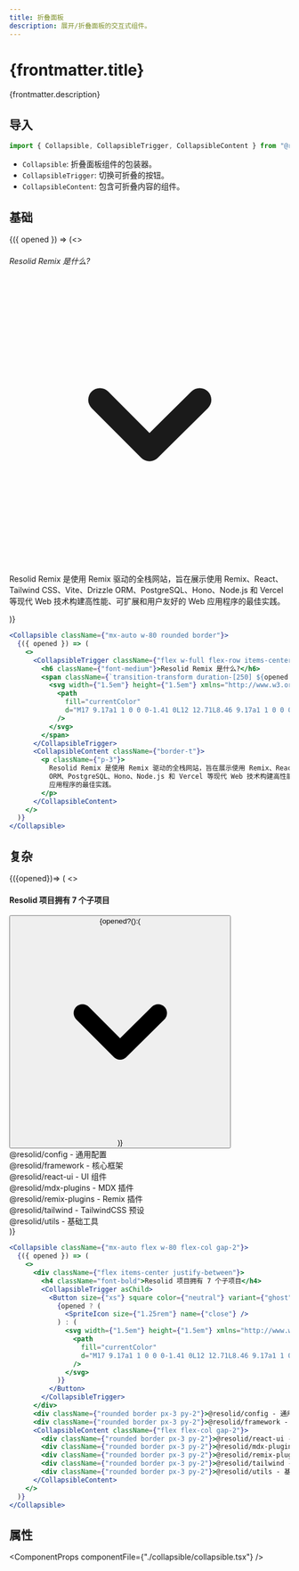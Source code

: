 ```yaml
---
title: 折叠面板
description: 展开/折叠面板的交互式组件。
---
```




# {frontmatter.title}

{frontmatter.description}

## 导入

```js
import { Collapsible, CollapsibleTrigger, CollapsibleContent } from "@resolid/react-ui";
```

- `Collapsible`: 折叠面板组件的包装器。
- `CollapsibleTrigger`: 切换可折叠的按钮。
- `CollapsibleContent`: 包含可折叠内容的组件。

## 基础

<section className={'example group'}>
  <div className={"not-prose rounded-t border p-3"}>
    <Collapsible className={"w-80 mx-auto border rounded"}>
      {({ opened }) => (<>
        <CollapsibleTrigger className={"p-3 w-full flex flex-row justify-between items-center"}>
          <h6 className={"font-medium"}>Resolid Remix 是什么?</h6>
          <span className={`transition-transform duration-[250] ${opened ? 'rotate-180' : ''}`}>
            <svg width={'1.5em'} height={'1.5em'} xmlns="http://www.w3.org/2000/svg" viewBox="0 0 24 24">
	<path fill="currentColor" d="M17 9.17a1 1 0 0 0-1.41 0L12 12.71L8.46 9.17a1 1 0 0 0-1.41 0a1 1 0 0 0 0 1.42l4.24 4.24a1 1 0 0 0 1.42 0L17 10.59a1 1 0 0 0 0-1.42" />
</svg>
          </span>
        </CollapsibleTrigger>
        <CollapsibleContent className={"border-t"}>
          <p className={"p-3"}>
            Resolid Remix 是使用 Remix 驱动的全栈网站，旨在展示使用 Remix、React、Tailwind CSS、Vite、Drizzle
        ORM、PostgreSQL、Hono、Node.js 和 Vercel 等现代 Web 技术构建高性能、可扩展和用户友好的 Web 应用程序的最佳实践。
          </p>
        </CollapsibleContent>
      </>)}
    </Collapsible>
  </div>

```jsx
<Collapsible className={"mx-auto w-80 rounded border"}>
  {({ opened }) => (
    <>
      <CollapsibleTrigger className={"flex w-full flex-row items-center justify-between p-3"}>
        <h6 className={"font-medium"}>Resolid Remix 是什么?</h6>
        <span className={`transition-transform duration-[250] ${opened ? "rotate-180" : ""}`}>
          <svg width={"1.5em"} height={"1.5em"} xmlns="http://www.w3.org/2000/svg" viewBox="0 0 24 24">
            <path
              fill="currentColor"
              d="M17 9.17a1 1 0 0 0-1.41 0L12 12.71L8.46 9.17a1 1 0 0 0-1.41 0a1 1 0 0 0 0 1.42l4.24 4.24a1 1 0 0 0 1.42 0L17 10.59a1 1 0 0 0 0-1.42"
            />
          </svg>
        </span>
      </CollapsibleTrigger>
      <CollapsibleContent className={"border-t"}>
        <p className={"p-3"}>
          Resolid Remix 是使用 Remix 驱动的全栈网站，旨在展示使用 Remix、React、Tailwind CSS、Vite、Drizzle
          ORM、PostgreSQL、Hono、Node.js 和 Vercel 等现代 Web 技术构建高性能、可扩展和用户友好的 Web
          应用程序的最佳实践。
        </p>
      </CollapsibleContent>
    </>
  )}
</Collapsible>
```

</section>

## 复杂

<section className={'example group'}>
  <div className={"not-prose rounded-t border p-3"}>
    <Collapsible className={"w-80 mx-auto flex flex-col gap-2"}>
      {({opened})=> (
        <>
          <div className={"flex justify-between items-center"}>
            <h4 className="font-bold">
              Resolid 项目拥有 7 个子项目
            </h4>
            <CollapsibleTrigger asChild>
              <Button size={'xs'} square color={"neutral"} variant={'ghost'}>
                {opened?(<SpriteIcon size={"1.25rem"} name={"close"} />):(<svg width={'1.5em'} height={'1.5em'} xmlns="http://www.w3.org/2000/svg" viewBox="0 0 24 24">
                  <path fill="currentColor" d="M17 9.17a1 1 0 0 0-1.41 0L12 12.71L8.46 9.17a1 1 0 0 0-1.41 0a1 1 0 0 0 0 1.42l4.24 4.24a1 1 0 0 0 1.42 0L17 10.59a1 1 0 0 0 0-1.42" />
                </svg>)}
              </Button>
            </CollapsibleTrigger>
          </div>
          <div className={"rounded border px-3 py-2"}>@resolid/config - 通用配置</div>
          <div className={"rounded border px-3 py-2"}>@resolid/framework - 核心框架</div>
          <CollapsibleContent className={"flex flex-col gap-2"}>
            <div className={"rounded border px-3 py-2"}>@resolid/react-ui - UI 组件</div>
            <div className={"rounded border px-3 py-2"}>@resolid/mdx-plugins - MDX 插件</div>
            <div className={"rounded border px-3 py-2"}>@resolid/remix-plugins - Remix 插件</div>
            <div className={"rounded border px-3 py-2"}>@resolid/tailwind - TailwindCSS 预设</div>
            <div className={"rounded border px-3 py-2"}>@resolid/utils - 基础工具</div>
          </CollapsibleContent>
        </>
      )}
    </Collapsible>
  </div>

```jsx
<Collapsible className={"mx-auto flex w-80 flex-col gap-2"}>
  {({ opened }) => (
    <>
      <div className={"flex items-center justify-between"}>
        <h4 className="font-bold">Resolid 项目拥有 7 个子项目</h4>
        <CollapsibleTrigger asChild>
          <Button size={"xs"} square color={"neutral"} variant={"ghost"}>
            {opened ? (
              <SpriteIcon size={"1.25rem"} name={"close"} />
            ) : (
              <svg width={"1.5em"} height={"1.5em"} xmlns="http://www.w3.org/2000/svg" viewBox="0 0 24 24">
                <path
                  fill="currentColor"
                  d="M17 9.17a1 1 0 0 0-1.41 0L12 12.71L8.46 9.17a1 1 0 0 0-1.41 0a1 1 0 0 0 0 1.42l4.24 4.24a1 1 0 0 0 1.42 0L17 10.59a1 1 0 0 0 0-1.42"
                />
              </svg>
            )}
          </Button>
        </CollapsibleTrigger>
      </div>
      <div className={"rounded border px-3 py-2"}>@resolid/config - 通用配置</div>
      <div className={"rounded border px-3 py-2"}>@resolid/framework - 核心框架</div>
      <CollapsibleContent className={"flex flex-col gap-2"}>
        <div className={"rounded border px-3 py-2"}>@resolid/react-ui - UI 组件</div>
        <div className={"rounded border px-3 py-2"}>@resolid/mdx-plugins - MDX 插件</div>
        <div className={"rounded border px-3 py-2"}>@resolid/remix-plugins - Remix 插件</div>
        <div className={"rounded border px-3 py-2"}>@resolid/tailwind - TailwindCSS 预设</div>
        <div className={"rounded border px-3 py-2"}>@resolid/utils - 基础工具</div>
      </CollapsibleContent>
    </>
  )}
</Collapsible>
```

</section>

## 属性

<ComponentProps componentFile={"./collapsible/collapsible.tsx"} />
